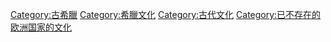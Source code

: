{{Commonscat|Ancient Greek culture}}

[[Category:古希臘|Category:古希臘]]
[[Category:希臘文化|Category:希臘文化]]
[[Category:古代文化|Category:古代文化]]
[[Category:已不存在的欧洲国家的文化|Category:已不存在的欧洲国家的文化]]